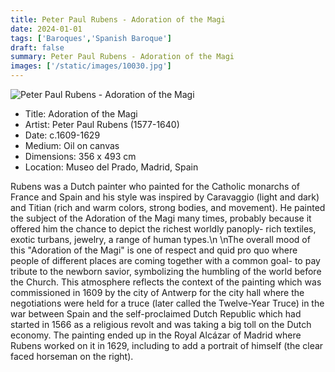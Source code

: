 ```yaml
---
title: Peter Paul Rubens - Adoration of the Magi
date: 2024-01-01
tags: ['Baroques','Spanish Baroque']
draft: false
summary: Peter Paul Rubens - Adoration of the Magi
images: ['/static/images/10030.jpg']
---
```


![Peter Paul Rubens - Adoration of the Magi](/static/images/10030.jpg)

* Title: Adoration of the Magi
* Artist: Peter Paul Rubens (1577-1640)
* Date: c.1609-1629
* Medium: Oil on canvas
* Dimensions: 356 x 493 cm
* Location: Museo del Prado, Madrid, Spain

Rubens was a Dutch painter who painted for the Catholic monarchs of France and Spain and his style was inspired by Caravaggio (light and dark) and Titian (rich and warm colors, strong bodies, and movement). He painted the subject of the Adoration of the Magi many times, probably because it offered him the chance to depict the richest worldly panoply- rich textiles, exotic turbans, jewelry, a range of human types.\n  \nThe overall mood of this \"Adoration of the Magi\" is one of respect and quid pro quo where people of different places are  coming together with a common goal- to pay tribute to the newborn savior, symbolizing the humbling of the world before the Church. This atmosphere reflects the context of the painting which was commissioned in 1609 by the city of Antwerp for the city hall where the negotiations were held for a truce (later called the Twelve-Year Truce) in the war between Spain and the self-proclaimed Dutch Republic which had started in 1566 as a religious revolt and was taking a big toll on the Dutch economy. The painting ended up in the Royal Alcázar of Madrid where Rubens worked on it in 1629, including to add a portrait of himself (the clear faced horseman on the right).
